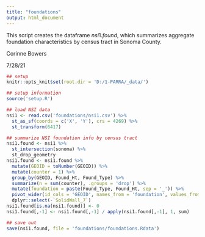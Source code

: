 ```yaml
---
title: "foundations"
output: html_document
---
```


This script creates the dataframe $nsi1.found$, which summarizes aggregate foundation characteristics by census tract in Sonoma County.

Corinne Bowers 

7/28/21

```r
## setup
knitr::opts_knit$set(root.dir = 'D:/1-PARRA/_data/')

```

```r
## setup information
source('setup.R')

```

```r
## load NSI data
nsi1 <- read.csv('foundations/nsi1.csv') %>% 
  st_as_sf(coords = c('X', 'Y'), crs = 4269) %>% 
  st_transform(6417)

## summarize NSI foundation info by census tract
nsi1.found <- nsi1 %>% 
  st_intersection(sonoma) %>% 
  st_drop_geometry 
nsi1.found <- nsi1.found %>% 
  mutate(GEOID = toNumber(GEOID)) %>% 
  mutate(counter = 1) %>% 
  group_by(GEOID, Found_Ht, Found_Type) %>% 
  summarize(n = sum(counter), .groups = 'drop') %>% 
  mutate(foundation = paste(Found_Type, Found_Ht, sep = '_')) %>% 
  pivot_wider(id_cols = 'GEOID', names_from = 'foundation', values_from = 'n') %>% 
  dplyr::select(-`SolidWall_7`)
nsi1.found[is.na(nsi1.found)] <- 0
nsi1.found[,-1] <- nsi1.found[,-1] / apply(nsi1.found[,-1], 1, sum)

```

```r
## save out
save(nsi1.found, file = 'foundations/foundations.Rdata')

```

